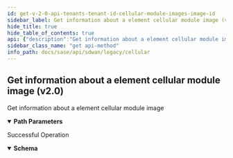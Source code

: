 ```yaml
---
id: get-v-2-0-api-tenants-tenant-id-cellular-module-images-image-id
sidebar_label: Get information about a element cellular module image (v2.0)
hide_title: true
hide_table_of_contents: true
api: {"description":"Get information about a element cellular module image","operationId":"get-v2.0-api-tenants-tenant_id-cellular_module_images-image_id","parameters":[{"description":"Tenant Id","in":"path","name":"tenant_id","required":true,"schema":{"description":"Tenant Id","type":"string"}},{"description":"Image Id","in":"path","name":"image_id","required":true,"schema":{"description":"Image Id","type":"string"}}],"responses":{"200":{"content":{"application/json":{"schema":{"properties":{"carrier":{"description":"Carrier","type":"string"},"fw_version":{"description":"Fw Version","type":"string"},"id":{"description":"Id","type":"string"},"inventory_id":{"description":"Inventory Id","type":"string"},"maximum_ion_version":{"description":"Maximum Ion Version","type":"string"},"minimum_ion_version":{"description":"Minimum Ion Version","type":"string"},"modem_models":{"description":"Modem Models","items":{"description":"Modem Models","type":"string"},"type":"array"},"pri_version":{"description":"Pri Version","type":"string"},"release_url":{"description":"Release Url","type":"string"},"state":{"description":"State","type":"string"}}}}},"description":"Successful Operation"}},"tags":["Cellular"],"method":"get","path":"/v2.0/api/tenants/{tenant_id}/cellular_module_images/{image_id}","info":{"contact":{},"description":"List of APIs used to manage the cellular device, services, APN profiles, and modules.","title":"Cellular","version":"Latest"},"postman":{"name":"Get information about a element cellular module image (v2.0)","description":{"content":"Get information about a element cellular module image","type":"text/plain"},"url":{"path":["v2.0","api","tenants",":tenant_id","cellular_module_images",":image_id"],"host":["{{baseUrl}}"],"query":[],"variable":[{"disabled":false,"description":{"content":"(Required) Tenant Id","type":"text/plain"},"type":"any","value":"","key":"tenant_id"},{"disabled":false,"description":{"content":"(Required) Image Id","type":"text/plain"},"type":"any","value":"","key":"image_id"}]},"header":[{"key":"Accept","value":"application/json"}],"method":"GET"}}
sidebar_class_name: "get api-method"
info_path: docs/sase/api/sdwan/legacy/cellular
---
```



## Get information about a element cellular module image (v2.0)



Get information about a element cellular module image

<details style={{"marginBottom":"1rem"}} data-collapsed={false} open={true}><summary style={{}}><strong>Path Parameters</strong></summary><div><ul><ParamsItem className={"paramsItem"} param={{"description":"Tenant Id","in":"path","name":"tenant_id","required":true,"schema":{"description":"Tenant Id","type":"string"}}}></ParamsItem><ParamsItem className={"paramsItem"} param={{"description":"Image Id","in":"path","name":"image_id","required":true,"schema":{"description":"Image Id","type":"string"}}}></ParamsItem></ul></div></details><div><ApiTabs><TabItem label={"200"} value={"200"}><div>

Successful Operation

</div><div><MimeTabs groupId={"mime-type"}><TabItem label={"application/json"} value={"application/json"}><SchemaTabs groupId={"schema-tabs"}><TabTtem label={"Schema"} value={"Schema"}><details style={{}} data-collapsed={false} open={true}><summary style={{"textAlign":"left"}}><strong>Schema</strong></summary><div style={{"textAlign":"left","marginLeft":"1rem"}}></div><ul style={{"marginLeft":"1rem"}}><SchemaItem collapsible={false} name={"carrier"} required={false} schemaDescription={"Carrier"} schemaName={"string"} qualifierMessage={undefined} defaultValue={undefined}></SchemaItem><SchemaItem collapsible={false} name={"fw_version"} required={false} schemaDescription={"Fw Version"} schemaName={"string"} qualifierMessage={undefined} defaultValue={undefined}></SchemaItem><SchemaItem collapsible={false} name={"id"} required={false} schemaDescription={"Id"} schemaName={"string"} qualifierMessage={undefined} defaultValue={undefined}></SchemaItem><SchemaItem collapsible={false} name={"inventory_id"} required={false} schemaDescription={"Inventory Id"} schemaName={"string"} qualifierMessage={undefined} defaultValue={undefined}></SchemaItem><SchemaItem collapsible={false} name={"maximum_ion_version"} required={false} schemaDescription={"Maximum Ion Version"} schemaName={"string"} qualifierMessage={undefined} defaultValue={undefined}></SchemaItem><SchemaItem collapsible={false} name={"minimum_ion_version"} required={false} schemaDescription={"Minimum Ion Version"} schemaName={"string"} qualifierMessage={undefined} defaultValue={undefined}></SchemaItem><SchemaItem collapsible={false} name={"modem_models"} required={false} schemaDescription={"Modem Models"} schemaName={"string[]"} qualifierMessage={undefined} defaultValue={undefined}></SchemaItem><SchemaItem collapsible={false} name={"pri_version"} required={false} schemaDescription={"Pri Version"} schemaName={"string"} qualifierMessage={undefined} defaultValue={undefined}></SchemaItem><SchemaItem collapsible={false} name={"release_url"} required={false} schemaDescription={"Release Url"} schemaName={"string"} qualifierMessage={undefined} defaultValue={undefined}></SchemaItem><SchemaItem collapsible={false} name={"state"} required={false} schemaDescription={"State"} schemaName={"string"} qualifierMessage={undefined} defaultValue={undefined}></SchemaItem></ul></details></TabTtem></SchemaTabs></TabItem></MimeTabs></div></TabItem></ApiTabs></div>
      
